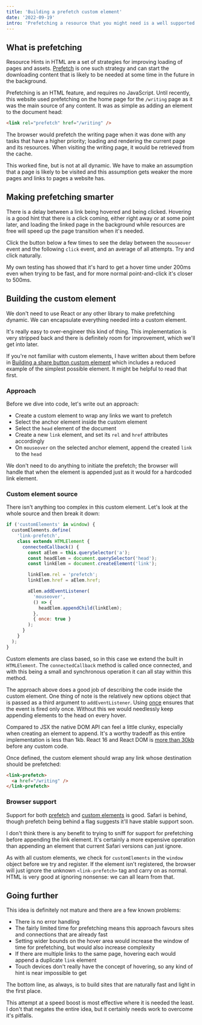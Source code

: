 ```yaml
---
title: 'Building a prefetch custom element'
date: '2022-09-19'
intro: 'Prefetching a resource that you might need is a well supported part of the HTML spec, but adding it can be based purely on assumption. How can we make it more dynamic and look for real hints?'
---
```


## What is prefetching

Resource Hints in HTML are a set of strategies for improving loading of pages and assets. [Prefetch](https://developer.mozilla.org/en-US/docs/Glossary/Prefetch) is one such strategy and can start the downloading content that is likely to be needed at some time in the future in the background.

Prefetching is an HTML feature, and requires no JavaScript. Until recently, this website used prefetching on the home page for the `/writing` page as it was the main source of any content. It was as simple as adding an element to the document head:

```html
<link rel="prefetch" href="/writing" />
```

The browser would prefetch the writing page when it was done with any tasks that have a higher priority; loading and rendering the current page and its resources. When visiting the writing page, it would be retrieved from the cache.

This worked fine, but is not at all dynamic. We have to make an assumption that a page is likely to be visited and this assumption gets weaker the more pages and links to pages a website has.

## Making prefetching smarter

There is a delay between a link being hovered and being clicked. Hovering is a good hint that there is a click coming, either right away or at some point later, and loading the linked page in the background while resources are free will speed up the page transition when it's needed.

Click the button below a few times to see the delay between the `mouseover` event and the following `click` event, and an average of all attempts. Try and click naturally.

<ClickTimer />

My own testing has showed that it's hard to get a hover time under 200ms even when trying to be fast, and for more normal point-and-click it's closer to 500ms.

## Building the custom element

We don't need to use React or any other library to make prefetching dynamic. We can encapsulate everything needed into a custom element.

It's really easy to over-engineer this kind of thing. This implementation is very stripped back and there is definitely room for improvement, which we'll get into later.

If you're not familiar with custom elements, I have written about them before in [Building a share button custom element](/writing/building-a-share-button-custom-element) which includes a reduced example of the simplest possible element. It might be helpful to read that first.

### Approach

Before we dive into code, let's write out an approach:

- Create a custom element to wrap any links we want to prefetch
- Select the anchor element inside the custom element
- Select the `head` element of the document
- Create a new `link` element, and set its `rel` and `href` attributes accordingly
- On `mouseover` on the selected anchor element, append the created `link` to the `head`

We don't need to do anything to initiate the prefetch; the browser will handle that when the element is appended just as it would for a hardcoded link element.

### Custom element source

There isn't anything too complex in this custom element. Let's look at the whole source and then break it down:

```javascript
if ('customElements' in window) {
  customElements.define(
    'link-prefetch',
    class extends HTMLElement {
      connectedCallback() {
        const aElem = this.querySelector('a');
        const headElem = document.querySelector('head');
        const linkElem = document.createElement('link');

        linkElem.rel = 'prefetch';
        linkElem.href = aElem.href;

        aElem.addEventListener(
          'mouseover',
          () => {
            headElem.appendChild(linkElem);
          },
          { once: true }
        );
      }
    }
  );
}
```

Custom elements are class based, so in this case we extend the built in `HTMLElement`. The `connectedCallback` method is called once connected, and with this being a small and synchronous operation it can all stay within this method.

The approach above does a good job of describing the code inside the custom element. One thing of note is the relatively new options object that is passed as a third argument to `addEventListener`. Using [once](https://caniuse.com/once-event-listener) ensures that the event is fired only once. Without this we would needlessly keep appending elements to the head on every hover.

Compared to JSX the native DOM API can feel a little clunky, especially when creating an element to append. It's a worthy tradeoff as this entire implementation is less than 1kb. React 16 and React DOM is [more than 30kb](https://gist.github.com/Restuta/cda69e50a853aa64912d) before any custom code.

Once defined, the custom element should wrap any link whose destination should be prefetched:

```html
<link-prefetch>
  <a href="/writing" />
</link-prefetch>
```

### Browser support

Support for both [prefetch](https://caniuse.com/link-rel-prefetch) and [custom elements](https://caniuse.com/custom-elementsv1) is good. Safari is behind, though prefetch being behind a flag suggests it'll have stable support soon.

I don't think there is any benefit to trying to sniff for support for prefetching before appending the link element. It's certainly a more expensive operation than appending an element that current Safari versions can just ignore.

As with all custom elements, we check for `customElements` in the `window` object before we try and register. If the element isn't registered, the browser will just ignore the unknown `<link-prefetch>` tag and carry on as normal. HTML is very good at ignoring nonsense: we can all learn from that.

## Going further

This idea is definitely not mature and there are a few known problems:

- There is no error handling
- The fairly limited time for prefetching means this approach favours sites and connections that are already fast
- Setting wider bounds on the hover area would increase the window of time for prefetching, but would also increase complexity
- If there are multiple links to the same page, hovering each would append a duplicate `link` element
- Touch devices don't really have the concept of hovering, so any kind of hint is near impossible to get

The bottom line, as always, is to build sites that are naturally fast and light in the first place.

This attempt at a speed boost is most effective where it is needed the least. I don't that negates the entire idea, but it certainly needs work to overcome it's pitfalls.
